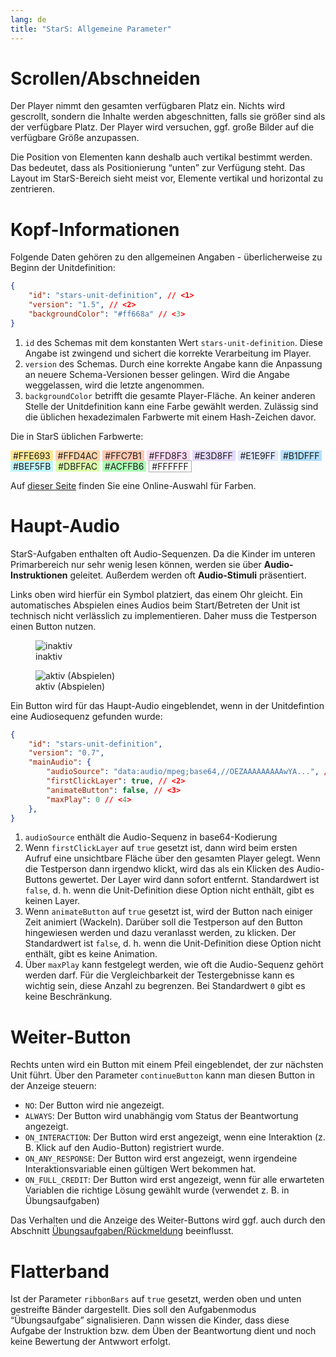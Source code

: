```yaml
---
lang: de
title: "StarS: Allgemeine Parameter"
---
```


# Scrollen/Abschneiden

Der Player nimmt den gesamten verfügbaren Platz ein. Nichts wird gescrollt, sondern die Inhalte werden abgeschnitten, falls sie größer sind als der verfügbare Platz. Der Player wird versuchen, ggf. große Bilder auf die verfügbare Größe anzupassen.

Die Position von Elementen kann deshalb auch vertikal bestimmt werden. Das bedeutet, dass als Positionierung "unten" zur Verfügung steht. Das Layout im StarS-Bereich sieht meist vor, Elemente vertikal und horizontal zu zentrieren.

# Kopf-Informationen

Folgende Daten gehören zu den allgemeinen Angaben - überlicherweise zu Beginn der Unitdefinition:

```json
{
    "id": "stars-unit-definition", // <1>
    "version": "1.5", // <2>
    "backgroundColor": "#ff668a" // <3>
}
```
1. `id` des Schemas mit dem konstanten Wert `stars-unit-definition`. Diese Angabe ist zwingend und sichert die korrekte Verarbeitung im Player.
2. `version` des Schemas. Durch eine korrekte Angabe kann die Anpassung an neuere Schema-Versionen besser gelingen. Wird die Angabe weggelassen, wird die letzte angenommen.
3. `backgroundColor` betrifft die gesamte Player-Fläche. An keiner anderen Stelle der Unitdefinition kann eine Farbe gewählt werden. Zulässig sind die üblichen hexadezimalen Farbwerte mit einem Hash-Zeichen davor.

Die in StarS üblichen Farbwerte:

[&nbsp;#FFE693&nbsp;]{style="background-color: #FFE693"}
[&nbsp;#FFD4AC&nbsp;]{style="background-color: #FFD4AC"}
[&nbsp;#FFC7B1&nbsp;]{style="background-color: #FFC7B1"}
[&nbsp;#FFD8F3&nbsp;]{style="background-color: #FFD8F3"}
[&nbsp;#E3D8FF&nbsp;]{style="background-color: #E3D8FF"}
[&nbsp;#E1E9FF&nbsp;]{style="background-color: #E1E9FF"}
[&nbsp;#B1DFFF&nbsp;]{style="background-color: #B1DFFF"}
[&nbsp;#BEF5FB&nbsp;]{style="background-color: #BEF5FB"}
[&nbsp;#DBFFAC&nbsp;]{style="background-color: #DBFFAC"}
[&nbsp;#ACFFB6&nbsp;]{style="background-color: #ACFFB6"}
[&nbsp;#FFFFFF&nbsp;]{style="background-color: #FFFFFF; border: #AAAAAA 1px solid"}

Auf [dieser Seite](https://www.w3schools.com/colors/colors_picker.asp) finden Sie eine Online-Auswahl für Farben.

# Haupt-Audio

StarS-Aufgaben enthalten oft Audio-Sequenzen. Da die Kinder im unteren Primarbereich nur sehr wenig lesen können, werden sie über **Audio-Instruktionen** geleitet. Außerdem werden oft **Audio-Stimuli** präsentiert.

Links oben wird hierfür ein Symbol platziert, das einem Ohr gleicht. Ein automatisches Abspielen eines Audios beim Start/Betreten der Unit ist technisch nicht verlässlich zu implementieren. Daher muss die Testperson einen Button nutzen.

::: {layout-ncol=2}

![inaktiv](assets/ear.png)

![aktiv (Abspielen)](assets/ear2.png)

:::

Ein Button wird für das Haupt-Audio eingeblendet, wenn in der Unitdefintion eine Audiosequenz gefunden wurde:

```json
{
    "id": "stars-unit-definition",
    "version": "0.7",
    "mainAudio": {
        "audioSource": "data:audio/mpeg;base64,//OEZAAAAAAAAAwYA...", // <1>
        "firstClickLayer": true, // <2>
        "animateButton": false, // <3>
        "maxPlay": 0 // <4>
    },
}
```
1. `audioSource` enthält die Audio-Sequenz in base64-Kodierung
2. Wenn `firstClickLayer` auf `true` gesetzt ist, dann wird beim ersten Aufruf eine unsichtbare Fläche über den gesamten Player gelegt. Wenn die Testperson dann irgendwo klickt, wird das als ein Klicken des Audio-Buttons gewertet. Der Layer wird dann sofort entfernt. Standardwert ist `false`, d. h. wenn die Unit-Definition diese Option nicht enthält, gibt es keinen Layer. 
3. Wenn `animateButton` auf `true` gesetzt ist, wird der Button nach einiger Zeit animiert (Wackeln). Darüber soll die Testperson auf den Button hingewiesen werden und dazu veranlasst werden, zu klicken. Der Standardwert ist `false`, d. h. wenn die Unit-Definition diese Option nicht enthält, gibt es keine Animation.
4. Über `maxPlay` kann festgelegt werden, wie oft die Audio-Sequenz gehört werden darf. Für die Vergleichbarkeit der Testergebnisse kann es wichtig sein, diese Anzahl zu begrenzen. Bei Standardwert `0` gibt es keine Beschränkung.

# Weiter-Button

Rechts unten wird ein Button mit einem Pfeil eingeblendet, der zur nächsten Unit führt. Über den Parameter `continueButton` kann man diesen Button in der Anzeige steuern:

* `NO`: Der Button wird nie angezeigt.
* `ALWAYS`: Der Button wird unabhängig vom Status der Beantwortung angezeigt.
* `ON_INTERACTION`: Der Button wird erst angezeigt, wenn eine Interaktion (z. B. Klick auf den Audio-Button) registriert wurde.
* `ON_ANY_RESPONSE`: Der Button wird erst angezeigt, wenn irgendeine Interaktionsvariable einen gültigen Wert bekommen hat.
* `ON_FULL_CREDIT`: Der Button wird erst angezeigt, wenn für alle erwarteten Variablen die richtige Lösung gewählt wurde (verwendet z. B. in Übungsaufgaben)

::: {.callout-note}
Das Verhalten und die Anzeige des Weiter-Buttons wird ggf. auch durch den Abschnitt [Übungsaufgaben/Rückmeldung](feedback.qmd) beeinflusst.
:::

# Flatterband

Ist der Parameter `ribbonBars` auf `true` gesetzt, werden oben und unten gestreifte Bänder dargestellt. Dies soll den Aufgabenmodus "Übungsaufgabe" signalisieren. Dann wissen die Kinder, dass diese Aufgabe der Instruktion bzw. dem Üben der Beantwortung dient und noch keine Bewertung der Antwwort erfolgt.